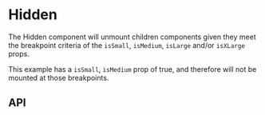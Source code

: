 
<Meta title="Components/Hidden" component={Hidden} />

# Hidden

The Hidden component will unmount children components given they meet the breakpoint criteria of the `isSmall`, `isMedium`, `isLarge` and/or `isXLarge` props.

This example has a `isSmall`, `isMedium` prop of true, and therefore will not be mounted at those breakpoints.

<Canvas>
  <Story name="Base component">
    <Hidden
      isLarge={knobs.boolean('isLarge', false, 'Presentation')}
      isMedium={knobs.boolean('isMedium', true, 'Presentation')}
      isSmall={knobs.boolean('isSmall', true, 'Presentation')}
      isXLarge={knobs.boolean('isXLarge', false, 'Presentation')}
    >
      <DefinitionList items={DefinitionListFixture.items} />
    </Hidden>
  </Story>
</Canvas>

## API

<ArgsTable of={Hidden} />
